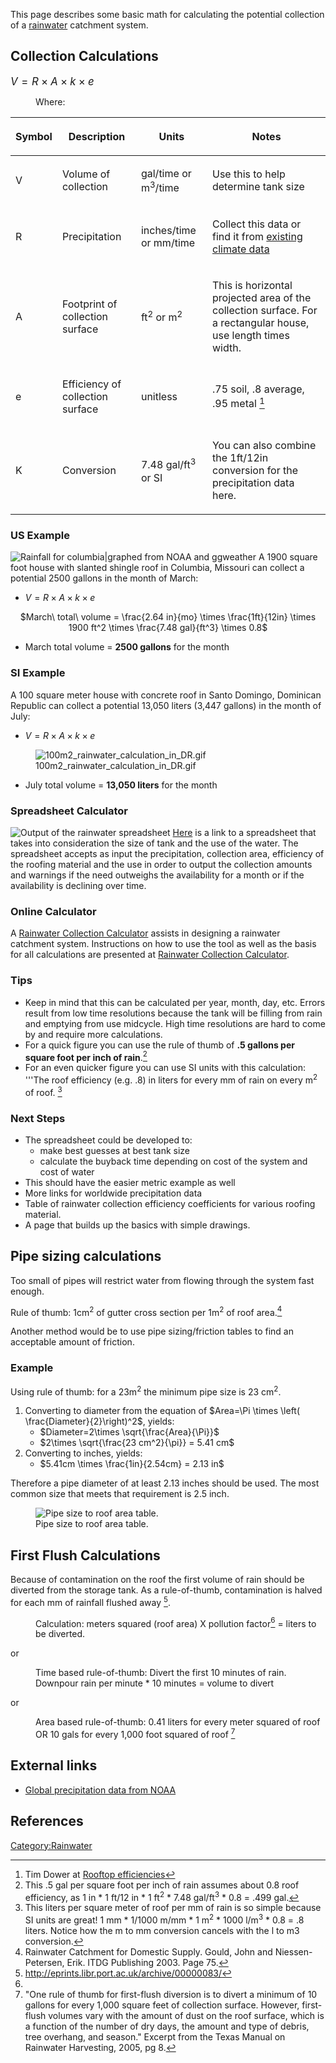This page describes some basic math for calculating the potential collection of a [[rainwater]] catchment system.

== Collection Calculations==
<big><math>V=R \times A \times k \times e</math></big>
:Where:
{| class="wikitable"
|-
!Symbol
!Description
!Units
!Notes
|-
| V
| Volume of collection
| gal/time or m<sup>3</sup>/time
| Use this to help determine tank size
|-
| R
| Precipitation
| inches/time or mm/time
| Collect this data or find it from [[#Precipitation Data|existing climate data]]
|-
| A
| Footprint of collection surface
| ft<sup>2</sup> or m<sup>2</sup>
| This is horizontal projected area of the collection surface.  For a rectangular house, use length times width.
|-
| e
| Efficiency of collection surface 
| unitless
| .75 soil, .8 average, .95 metal <ref>Tim Dower at [http://www.harvesth2o.com/Capture_System.shtml Rooftop efficiencies]</ref>
|-
| K
| Conversion 
| 7.48 gal/ft<sup>3</sup> or SI
| You can also combine the 1ft/12in conversion for the precipitation data here.
|}

=== US Example ===
[[Image:Columbiarainfall.jpg|thumb|right|Rainfall for columbia|graphed from [http://lwf.ncdc.noaa.gov/oa/climate/normals/usnormalsprods.html NOAA] and [http://ggweather.com/normals/MO.htm ggweather]]]
A 1900 square foot house with slanted shingle roof in Columbia, Missouri can collect a potential 2500 gallons in the month of March:

*<math> V=R \times A \times k \times e</math>
<center><math> March\ total\ volume = \frac{2.64 in}{mo} \times \frac{1ft}{12in} \times 1900 ft^2 \times \frac{7.48 gal}{ft^3} \times 0.8</math></center>
*March total volume = '''2500 gallons''' for the month

=== SI Example ===
A 100 square meter house with concrete roof in Santo Domingo, Dominican Republic can collect a potential 13,050 liters (3,447 gallons) in the month of July:

*<math> V=R \times A \times k \times e</math>
[[File:100m2 rainwater calculation in DR.gif|center]]
*July total volume = '''13,050 liters''' for the month

=== Spreadsheet Calculator ===
[[Image:Rainwaterxlsexampleoutput.jpg|thumb|right|Output of the [http://spreadsheets.google.com/ccc?key=pUamlgck6T7cWIl75ontULA rainwater spreadsheet]]]
[http://spreadsheets.google.com/ccc?key=pUamlgck6T7cWIl75ontULA Here] is a link to a spreadsheet that takes into consideration the size of tank and the use of the water.  The spreadsheet accepts as input the precipitation, collection area, efficiency of the roofing material and the use in order to output the collection amounts and warnings if the need outweighs the availability for a month or if the availability is declining over time.

=== Online Calculator ===
A [http://www.pequals.com/rain/ Rainwater Collection Calculator] assists in designing a rainwater catchment system. Instructions on how to use the tool as well as the basis for all calculations are presented at [[Rainwater Collection Calculator]].

=== Tips ===
*Keep in mind that this can be calculated per year, month, day, etc.  Errors result from low time resolutions because the tank will be filling from rain and emptying from use midcycle.  High time resolutions are hard to come by and require more calculations.
*For a quick figure you can use the rule of thumb of '''.5 gallons per square foot per inch of rain'''.<ref>This .5 gal per square foot per inch of rain assumes about 0.8 roof efficiency, as 1 in * 1 ft/12 in * 1 ft<sup>2</sup> * 7.48 gal/ft<sup>3</sup> * 0.8 = .499 gal.</ref>
*For an even quicker figure you can use SI units with this calculation: '''The roof efficiency (e.g. .8) in liters for every mm of rain on every m<sup>2</sup> of roof. <ref>This <roof efficiency value> liters per square meter of roof per mm of rain is so simple because SI units are great! 1 mm * 1/1000 m/mm * 1 m<sup>2</sup> * 1000 l/m<sup>3</sup> * 0.8 = .8 liters.  Notice how the m to mm conversion cancels with the l to m3 conversion.</ref>

=== Next Steps ===
* The spreadsheet could be developed to:
** make best guesses at best tank size
** calculate the buyback time depending on cost of the system and cost of water
* This should have the easier metric example as well
* More links for worldwide precipitation data
* Table of rainwater collection efficiency coefficients for various roofing material.
* A page that builds up the basics with simple drawings.

==Pipe sizing calculations==
Too small of pipes will restrict water from flowing through the system fast enough.  

Rule of thumb:  1cm<sup>2</sup> of gutter cross section per 1m<sup>2</sup> of roof area.<ref> Rainwater Catchment for Domestic Supply. Gould, John and Niessen-Petersen, Erik. ITDG Publishing 2003. Page 75.</ref>

Another method would be to use pipe sizing/friction tables to find an acceptable amount of friction.

===Example===
Using rule of thumb: for a 23m<sup>2</sup> the minimum pipe size is 23 cm<sup>2</sup>.
#Converting to diameter from the equation of <math> Area=\Pi \times \left( \frac{Diameter}{2}\right)^2</math>, yields:
#*<math>Diameter=2\times \sqrt{\frac{Area}{\Pi}}</math>
#*<math>2\times \sqrt{\frac{23 cm^2}{\pi}} = 5.41 cm</math>
#Converting to inches, yields:
#*<math>5.41cm \times \frac{1in}{2.54cm} = 2.13 in</math>
Therefore a pipe diameter of at least 2.13 inches should be used.  The most common size that meets that requirement is 2.5 inch.

[[Image:Sizingrwc.JPG|right|Pipe size to roof area table.]]

==First Flush Calculations==
Because of contamination on the roof the first volume of rain should be diverted from the storage tank. As a rule-of-thumb, contamination is halved for each mm of rainfall flushed away <ref name="firstflush">http://eprints.libr.port.ac.uk/archive/00000083/</ref>.

:Calculation: meters squared (roof area) X pollution factor<ref name="firstflush"/> = liters to be diverted. 
or 
:Time based rule-of-thumb: Divert the first 10 minutes of rain. Downpour rain per minute * 10 minutes = volume to divert
or
:Area based rule-of-thumb: 0.41 liters for every meter squared of roof{{Fact|find the numbers/references for this rule of thumb and compare to first 10 minutes rule}} OR 10 gals for every 1,000 foot squared of roof <ref>"One rule of thumb for first-flush diversion is to divert a minimum of 10 gallons for every 1,000 square feet of collection surface. However, first-flush volumes vary with the amount of dust on the roof surface, which is a function of the number of dry days, the amount and type of debris, tree overhang, and season."  Excerpt from the Texas Manual on Rainwater Harvesting, 2005, pg 8.</ref>

== External links ==
*[http://www.ncdc.noaa.gov/Isis/stationlist?networkid=1 Global precipitation data from NOAA]

== References ==
<references/>

[[Category:Rainwater]]